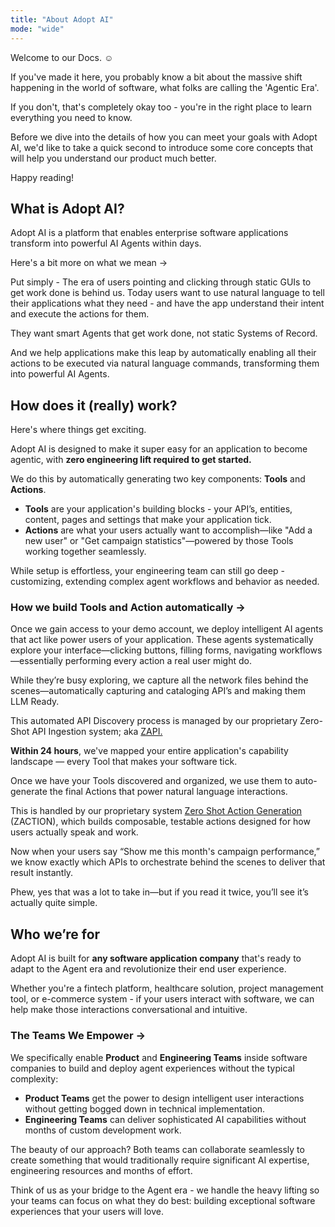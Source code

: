 ```yaml
---
title: "About Adopt AI"
mode: "wide"
---
```


Welcome to our Docs. ☺️

If you've made it here, you probably know a bit about the massive shift happening in the world of software, what folks are calling the 'Agentic Era'.

If you don't, that's completely okay too - you're in the right place to learn everything you need to know.

Before we dive into the details of how you can meet your goals with Adopt AI, we'd like to take a quick second to introduce some core concepts that will help you understand our product much better.

Happy reading\!

## **What is Adopt AI?**

Adopt AI is a platform that enables enterprise software applications transform into powerful AI Agents within days.

Here's a bit more on what we mean →

Put simply - The era of users pointing and clicking through static GUIs to get work done is behind us. Today users want to use natural language to tell their applications what they need - and have the app understand their intent and execute the actions for them.

They want smart Agents that get work done, not static Systems of Record.

And we help applications make this leap by automatically enabling all their actions to be executed via natural language commands, transforming them into powerful AI Agents.

## **How does it (really) work?**

Here's where things get exciting.

Adopt AI is designed to make it super easy for an application to become agentic, with **zero engineering lift required to get started.**

We do this by automatically generating two key components: **Tools** and **Actions**.

- **Tools** are your application's building blocks - your API’s, entities, content, pages and settings that make your application tick.
- **Actions** are what your users actually want to accomplish—like "Add a new user" or "Get campaign statistics"—powered by those Tools working together seamlessly.

<Info>
  While setup is effortless, your engineering team can still go deep - customizing, extending complex agent workflows and behavior as needed.
</Info>

### **How we build Tools and Action automatically →**

Once we gain access to your demo account, we deploy intelligent AI agents that act like power users of your application. These agents systematically explore your interface—clicking buttons, filling forms, navigating workflows—essentially performing every action a real user might do.

While they’re busy exploring, we capture all the network files behind the scenes—automatically capturing and cataloging API’s and making them LLM Ready.

This automated API Discovery process is managed by our proprietary Zero-Shot API Ingestion system; aka [ZAPI.](/essentials/zero-shot-api-ingestion)

**Within 24 hours**, we've mapped your entire application's capability landscape — every Tool that makes your software tick.

Once we have your Tools discovered and organized, we use them to auto-generate the final Actions that power natural language interactions.

This is handled by our proprietary system [Zero Shot Action Generation](/essentials/zero-shot-action-generation) (ZACTION), which builds composable, testable actions designed for how users actually speak and work.

Now when your users say “Show me this month's campaign performance,” we know exactly which APIs to orchestrate behind the scenes to deliver that result instantly.

Phew, yes that was a lot to take in—but if you read it twice, you’ll see it’s actually quite simple.

## Who we’re for

Adopt AI is built for **any software application company** that's ready to adapt to the Agent era and revolutionize their end user experience.

Whether you're a fintech platform, healthcare solution, project management tool, or e-commerce system - if your users interact with software, we can help make those interactions conversational and intuitive.

### **The Teams We Empower →**

We specifically enable **Product** and **Engineering Teams** inside software companies to build and deploy agent experiences without the typical complexity:

- **Product Teams** get the power to design intelligent user interactions without getting bogged down in technical implementation.
- **Engineering Teams** can deliver sophisticated AI capabilities without months of custom development work.

The beauty of our approach? Both teams can collaborate seamlessly to create something that would traditionally require significant AI expertise, engineering resources and months of effort.

Think of us as your bridge to the Agent era - we handle the heavy lifting so your teams can focus on what they do best: building exceptional software experiences that your users will love.